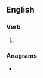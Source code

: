 ==English==

===Verb===
{{head|en|verb form}}

# {{en-third-person singular of|tune in}}

===Anagrams===
* {{l|en|Sunnite}}, {{l|en|tunnies}}